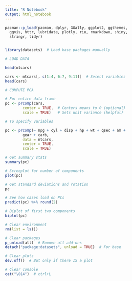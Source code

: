 ```yaml
---
title: "R Notebook"
output: html_notebook
---
```


```r
pacman::p_load(pacman, dplyr, GGally, ggplot2, ggthemes, 
  ggvis, httr, lubridate, plotly, rio, rmarkdown, shiny, 
  stringr, tidyr) 


library(datasets)  # Load base packages manually
```

```r

# LOAD DATA

head(mtcars)

cars <- mtcars[, c(1:4, 6:7, 9:11)]  # Select variables
head(cars)

```

```r
# COMPUTE PCA

# For entire data frame
pc <- prcomp(cars,
        center = TRUE,  # Centers means to 0 (optional)
        scale = TRUE)   # Sets unit variance (helpful)


```

```r
# To specify variables

pc <- prcomp(~ mpg + cyl + disp + hp + wt + qsec + am +
        gear + carb, 
        data = mtcars, 
        center = TRUE,
        scale = TRUE)

```


```r
# Get summary stats
summary(pc)
```
```r
# Screeplot for number of components
plot(pc)
```
```r
# Get standard deviations and rotation
pc
```
```r
# See how cases load on PCs
predict(pc) %>% round(2)
```



```r
# Biplot of first two components
biplot(pc)
```

```r
# Clear environment
rm(list = ls()) 

# Clear packages
p_unload(all)  # Remove all add-ons
detach("package:datasets", unload = TRUE)  # For base

# Clear plots
dev.off()  # But only if there IS a plot

# Clear console
cat("\014")  # ctrl+L

```
